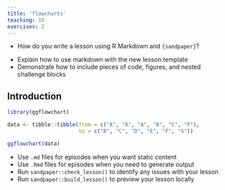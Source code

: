 ```yaml
---
title: 'flowcharts'
teaching: 10
exercises: 2
---
```


:::::::::::::::::::::::::::::::::::::: questions 

- How do you write a lesson using R Markdown and `{sandpaper}`?

::::::::::::::::::::::::::::::::::::::::::::::::

::::::::::::::::::::::::::::::::::::: objectives

- Explain how to use markdown with the new lesson template
- Demonstrate how to include pieces of code, figures, and nested challenge blocks

::::::::::::::::::::::::::::::::::::::::::::::::

## Introduction
```r
library(ggflowchart)
```

```r
data <- tibble::tibble(from = c("A", "A", "A", "B", "C", "F"),
                       to = c("B", "C", "D", "E", "F", "G"))

```


```r
ggflowchart(data)

```


::::::::::::::::::::::::::::::::::::: keypoints 

- Use `.md` files for episodes when you want static content
- Use `.Rmd` files for episodes when you need to generate output
- Run `sandpaper::check_lesson()` to identify any issues with your lesson
- Run `sandpaper::build_lesson()` to preview your lesson locally

::::::::::::::::::::::::::::::::::::::::::::::::

